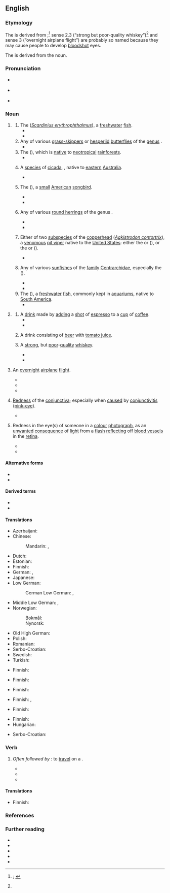 {{also|red eye|redeye|Red Eye}}
==English==
{{was wotd|2020|May|23}}

===Etymology===
{{multiple images
|direction = vertical
|image1 = Common rudd wroclaw zoo.jpg
|caption1 = A red-eye or {{vern|common rudd}} (''[[Scardinius erythrophthalmus]]''; ''sense 1.1'').
|image2 = Common Redeye Matapa aria UN by Dr. Raju Kasambe DSCN4706 (4).jpg
|caption2 = A {{vern|common redeye}} [[butterfly]] ({{taxlink|Matapa aria|species|ver=200522}}; ''sense 1.2'').
|image3 = Red eyed tree frog edit2.jpg
|caption3 = The red-eye or {{vern|red-eyed treefrog}} ({{taxlink|Agalychnis callidryas|species|ver=200522}}; ''sense 1.3'').
|image4 = Psaltoda moerens (5268276824).jpg
|caption4 = The red-eye [[cicada]] ({{taxlink|Psaltoda moerens|species|ver=200522}}; ''sense 1.4'').
|image5 = Red-eyed Vireo - Texas - Usa H8O0679 (22586282717).jpg
|caption5 = The red-eye or {{vern|red-eyed vireo}} ({{taxlink|Vireo olivaceus|species|ver=200522}}; ''sense 1.5'').
|image6 = UrumeIS.jpg
|caption6 = The {{vern|red-eye round herring}} ({{taxlink|Etrumeus sadina|species|ver=200522}}; ''sense 1.6'').
|image7 = Agkistrodon contortrix mokasen CDC.png
|caption7 = A {{vern|highland moccasin}} or {{vern|northern copperhead}} ({{taxlink|Agkistrodon contortrix mokasen|subspecies|ver=200522}}), one of the two subspecies of [[copperhead]] (''[[Agkistrodon contortrix]]'') sometimes called a red-eye ''(sense 1.7)''.
|image8 = TypicalRedeyeBassCoosaRiverNorthGeorgia.jpg
|caption8 = The {{vern|redeye bass}} ({{taxlink|Micropterus coosae|species|ver=200522}}; ''sense 1.8'').
|image9 = Human eye showing subconjunctival hemorrhage.jpg
|caption9 = Red-eye ''(sense 4)'' in a [[human#Adjective|human]] eye caused by a [[subconjuctival]] [[haemorrhage]].
|image10 = BoldRedEye.JPG
|caption10 = A red-eye effect ''(sense 5)'' in a [[colour#Adjective|colour]] [[photograph#Noun|photograph]].
}}

The {{glossary|noun}} is derived from {{compound|en|red|eye}};<ref name="OED">{{R:OED Online|pos=n|id=160292|date=September 2009|nodot=yes}}; {{R:Lexico|pos=n}}</ref> sense 2.3 (“strong but poor-quality whiskey”)<ref name="OED"/> and sense 3 (“overnight airplane flight”) are probably so named because they may cause people to develop [[bloodshot]] eyes.

The {{glossary|verb}} is derived from the noun.

===Pronunciation===
* {{a|RP}} {{IPA|en|/ˈɹɛdaɪ/}}
* {{a|GA}} {{IPA|en|/ˈɹɛdˌaɪ/}}
* {{audio|en|En-au-red-eye.ogg|Audio (AU)}}

===Noun===
{{en-noun|~}}

# {{lb|en|countable}} {{non-gloss definition|The [[name#Noun|names]] of [[animal]]s that have [[red#Adjective|red]] [[eye#Noun|eyes]].}}
## The {{vern|common rudd}} (''[[Scardinius erythrophthalmus]]''), a [[freshwater]] [[fish#Noun|fish]]. {{defdate|from 17th c.}}
##* {{quote-book|en|author=William Yarrell|authorlink=William Yarrell|chapter=The Roach|title=A History of British Fishes. [...] In Two Volumes|location=London|publisher={{w|John Van Voorst}},{{nb...|3, Paternoster Row.}}|year=1836|volume=I|page=349|pageurl=https://books.google.com/books?id=5jkEAAAAQAAJ&pg=PA349|oclc=8584427|passage=The fish of Lough Neath, in Ireland, called a Roach, is in reality the Rudd, or '''Red-eye''', ''Cyprinus erythrophthalamus'' of authors, to be hereafter described—a fish belonging to the second division of the genus ''Leuciscus'' of Klein, which has the dorsal fin over the space between the ventral and anal fins: [...]}}
##* {{quote-book|en|author=R[obert] Hamilton|chapter=XIII. Family of Carps. Cyprinidæ.|title=A History of British Fishes|location=London|publisher=Hardwicke and Bogue,{{nb...|192, Piccadilly.}}|year=[1876?]|volume=II|pages=77 and 78|pageurl=https://books.google.com/books?id=QU0DAAAAQAAJ&pg=PA77|oclc=43768534|passage=&#91;[https://books.google.com/books?id=QU0DAAAAQAAJ&pg=PA77 page 77]&#93; ''L. erythrophthalmus''. The '''Red-Eye''' or Rudd. [...] The name '''Red-Eye''' has been assigned to it from the colour of the iris; [...] &#91;[https://books.google.com/books?id=QU0DAAAAQAAJ&pg=PA78 page 78]&#93; The body of the '''Red-Eye''' is deep, and the lower-jaw is the longest.}}
## Any of various [[grass-skipper]]s or [[hesperiid]] [[butterfly|butterflies]] of the [[genus]] {{taxlink|Matapa|genus|ver=190708}}.
##* {{quote-book|en|author=Krushnamegh Kunte|chapter=Family Hesperiidae: Skippers [Giant Redeye]|editor=Madhav Gadgil|title=India—a Lifescape: Butterflies of Peninsular India|location=Hyderabad, Andhra Pradesh|publisher=Universities Press|year=2000|year_published=2006|page=213|pageurl=https://books.google.com/books?id=cuPPjOMcu_4C&pg=RA1-PA213|column=2|isbn=978-81-7371-354-5|passage=The Common '''Redeye''' (''Matapa aria'' Moore) is much smaller (wingspan: 40–55 mm), plain brown without any markings, but as in the Giant '''Redeye''' its eyes are red.}}
## The {{vern|red-eyed treefrog}} ({{taxlink|Agalychnis callidryas|species}}), which is [[native#Adjective|native]] to [[neotropical]] [[rainforest]]s.
##* {{quote-book|en|author=R[ichard] D. Bartlett|title=The 25 Best Reptile and Amphibian Pets|location=Hauppauge, N.Y.|publisher=[[w:Kaplan, Inc.|Barron’s Educational Series]]|year=2006|page=125|pageurl=https://books.google.com/books?id=bZTgeD8-suEC&pg=PA125|isbn=978-0-7641-3251-3|passage='''Red-eyes''' have large and well-developed toepads and are adept at both leaping and walking through their elevated homes.}}
## {{lb|en|Australia}} A [[species]] of [[cicada]], {{taxlink|Psaltoda moerens|species|wplink=0}}, native to [[eastern]] [[Australia]]. {{defdate|from 20th c.}}
##* {{quote-book|en|author=M. S. Moulds|chapter=Three Noisy Sydney Insects – the Cicadas|editors=Daniel Lunney, Pat Hutchings, and Dieter Hochuli|title=The Natural History of Sydney|location=Sydney, N.S.W.|publisher={{w|Royal Zoological Society of New South Wales}}|month=September|year=2010|section=image caption|page=231|pageurl=https://books.google.com/books?id=ab4dAgAAQBAJ&pg=PA231|isbn=978-0-9803272-3-6|passage=The '''red eye''', ''Psaltoda moerens'', is sometimes common around Sydney where its favoured host, ''Angophora costata'', grows. In some years populations can be immense with many thousands inhabiting just a few trees.}}
## {{lb|en|Canada|US}} The {{vern|red-eyed vireo}} ({{taxlink|Vireo olivaceus|species}}), a [[small]] [[American#Adjective|American]] [[songbird]]. {{defdate|from 19th c.}}
##* {{quote-book|en|author=J[ohann] G[eorg] Heck|chapter=Sub-order 3. Dentirostres, Tooth-billed Birds.|translator=[[w:Spencer Fullerton Baird|Spencer F[ullerton] Baird]]|title=Iconographic Encyclopædia of Science, Literature, and Art. [...] Translated from the German, [...] In Four Volumes|location=New York, N.Y.|publisher=Rudolph Garrigue,{{nb...|publisher, 9 Barclay Stree (Astor House).}}|year=1851|volume=II (Botany, Zoology, Anthropology, and Surgery)|pages=550–551|pageurl=https://books.google.com/books?id=SGNnAAAAIAAJ&pg=PA550|oclc=670078133|passage=The '''red-eye''' (''Vireo olivaceus''), [...] The first (the '''red-eye''') is one of the most abundant birds in the woods of the northern states. In the spring months, he is one of the most conspicuous of our singers, and, though his notes are short, they are very musical and lively.}}
##* {{quote-book|en|author=W[illiam] Bruce McGillivray|author2=Glen P[eter] Semenchuk|chapter=Shrikes and Vireos|title=The Federation of Alberta Naturalists Field Guide to Alberta Birds|location=Edmonton, Alta.|publisher=Federation of Alberta Naturalists|month=June|year=1998|page=196|pageurl=https://books.google.com/books?id=1u9JDa7eKmoC&pg=PA196|isbn=978-0-9696134-2-8|passage=The '''Red-eye''' sings with clear to slurred whistles using a variety of phrasings. It scolds with a harsh "dzur." [...] '''Red-eyes''' are common in city and town parks.}}
## {{lb|en|South Africa|US}} Any of various [[round herring]]s of the genus {{taxlink|Etrumeus|genus}}.
##* {{quote-journal|en|author=L. V. Shannon|author2=S. C. Pillar|title=The Benguela Ecosystem. Part III. Plankton.|editors=Harold Barnes and Margaret Barnes|journal=Oceanography and Marine Biology: An Annual Review|location=Aberdeen|publisher={{w|Aberdeen University Press}}|year=1986|volume=24|page=155|pageurl=https://books.google.com/books?id=VO1TOrA1TIoC&pg=PA155|isbn=978-0-08-032458-6|issn=0078-3218|passage=The egg of the round herring or '''red-eye''' ''Etrumeus whiteheadi'' (''E. micropus'', ''E. teres'') is smooth, spherical (diameter around 1·4 mm) with a narrow perivitelline space and has a large lightly segmented yolk and no oil globule [...].}}
##* {{quote-book|en|author=Carl van der Lingen [''et al.'']|chapter=Forecasting Shelf Processes of Relevance to Living Marine Resources in the BCLME|editors=Vere Shannon [''et al.'']|title=Benguela: Predicting a Large Marine Ecosystem|series=Large Marine Ecosystems Series|seriesvolume=14|location=Amsterdam; Kidlington, Oxfordshire|publisher={{w|Elsevier}}|year=2006|page=330|pageurl=https://books.google.com/books?id=5UfEyQvtRNcC&pg=PA330|isbn=978-0-444-52759-2|issn=1570-0461|passage=This is probably less of a barrier to mesopelagic species such as lanternfish (''Lampanyctodes hectoris''), '''redeye''' (''Etrumeus whiteheadi'') or gobies (''Sufflogobius bibarbatus''), all of which are capable of more extensive vertical migration than the small epipelagic fish.}}
## {{lb|en|US}} Either of two [[subspecies]] of the [[copperhead]] (''[[Agkistrodon contortrix]]''), a [[venomous]] [[pit viper]] native to the [[United States]]: either the {{vern|broad-banded copperhead}} or {{vern|Texas copperhead}} ({{taxlink|Agkistrodon contortrix laticinctus|subspecies}}), or the {{vern|highland moccasin}} or {{vern|northern copperhead}} ({{taxlink|Agkistrodon contortrix mokasen|subspecies}}).
##* {{quote-journal|en|author=F. N. Notestein|title=The Ophidia of Michigan with an Analytical Key|journal=Seventh Report of the Michigan Academy of Science:{{nb...|Containing an Account of the Annual Meeting Held at Ann Arbor, March 30, 31, and April 1, 1905. Prepared under the Direction of the Council.}}|location=Lansing, Mich.|publisher=Wynkoop Hallenbeck Crawford Co., state printers|year=1905|page=120|pageurl=https://archive.org/details/reportofmichigan1905mich/page/120/mode/1up|oclc=721999214|passage=Agkistrodon contortrix Linnaeus.—Cotton-mouth, Highland Moccasin, Rattlesnake Pilot, '''Red-eye'''.|brackets=on}}
## {{lb|en|US}} Any of various [[sunfish]]es of the [[family]] [[Centrarchidae]], especially the {{vern|redeye bass}} ({{taxlink|Micropterus coosae|species}}). {{defdate|from 19th c.}}
##* {{quote-journal|en|author=A. J. McClane|title=The Sunfish Family|editor=Clare Conley|magazine=[[w:Field & Stream|Field and Stream]]|location=New York, N.Y.|publisher=[[w:Holt McDougal|Holt, Rinehart and Winston]]|month=April|year=1970|volume=LXXIV|issue=12|page=116|pageurl=https://books.google.com/books?id=YJtaI4jC5NEC&pg=PA116|column=2|issn=0015-0673|oclc=613418155|passage='''Redeyes''' inhabit clear-water streams with an abundance of shoals and are usually confined to headwater sections.}}
##* {{quote-book|en|author=John Ed Pearce|chapter=The Fatal Clash on Crane Creek|title=Days of Darkness: The Feuds of Eastern Kentucky|location=Lexington, Ky.|publisher={{w|University Press of Kentucky}}|year=1994|page=151|pageurl=https://books.google.com/books?id=Vn2bGYkXSIIC&pg=PA151|isbn=978-0-8131-1874-1|passage=He remembered turning over the flat rocks in the shallows to catch crawdads, remembered the sungrannies and '''redeyes''' around the ends of trees fallen into the river.}}
## The {{vern|redeye tetra}} ({{taxlink|Moenkhausia sanctaefilomenae|species}}), a [[freshwater]] [[fish]], commonly kept in [[aquarium]]s, native to [[South America]].
##* {{quote-newsgroup|en|date=1996-05-25|author=Mark Lawrence Storch|title=Cichilds with Tetras|url=https://groups.google.com/forum/#!original/rec.aquaria.freshwater.misc/UWA5eQw7ptM/0eox5sqp3-QJ|newsgroup=rec.aquaria.freshwater.misc|passage=My roommate has a 30 gallon long tank that is currently stocked with 6 neons and about 30 '''red-eyes'''. The neons are large (as neons go) and the '''red-eyes''' are almost an inch and a quarter.}}
# {{lb|en|countable}} {{non-gloss definition|[[type#Noun|Types]] of [[beverage]]s.}}
## A [[drink#Noun|drink]] made by [[add]]ing a [[shot#Noun|shot]] of [[espresso]] to a [[cup#Noun|cup]] of [[coffee]].
##* {{quote-book|en|author=Betty Hechtman|title=Hooked on Murder|location=New York, N.Y.|publisher=[[w:Berkley Books|Berkley Prime Crime]]|year=2008|page=58|pageurl=https://books.google.com.sg/books?id=1jPPAZQOCcEC&pg=PT49|isbn=978-0-425-22125-9|passage="A '''red-eye''', please," I said to the young woman. I waited to see whether she would recognize the drink or whether I would have to explain that it was a cup of coffee with a shot of espresso. [...] She made my drink, then his, but kept her eyes on him even as she handed me my '''red-eye'''.}}
##* {{quote-book|en|author=Juliet Blackwell|chapter=4|title=In a Witch’s Wardrobe|series=A Witchcraft Mystery|location=New York, N.Y.|publisher=Obsidian, {{w|New American Library}}|month=July|year=2012|isbn=978-0-451-23747-7|pages=32–33|pageurl=https://books.google.com/books?id=CwWeieGONsQC&pg=PA32|passage="Morning, Lily." She handed me a '''Red Eye'''—coffee with a shot of espresso—and blew on her own soy chai latte.}}
## {{lb|en|Canada|regional}} A drink consisting of [[beer]] with [[tomato juice]]. {{defdate|from 20th c.}}
## {{lb|en|US|slang}} A [[strong]], but [[poor]]-[[quality]] [[whiskey]]. {{defdate|from 19th c.}}
##* {{quote-book|en|author=Charles Bukowski|authorlink=Charles Bukowski|chapter=&#91;Letter to Darrell Kerr&#93;|chapterurl=https://books.google.com/books?id=dVl4BwAAQBAJ&pg=PT95|title=On Writing|location=Edinburgh|publisher={{w|Canongate Books}}|date=29 April 1967|year_published=2015|isbn=978-1-78211-722-3|passage=[W]hat I am trying to explain to you is that I have rather cracked grains and that a visit from you would not solve anything, especially with a jug of '''red eye''' when my stomach is gone.}}
##* {{quote-book|en|author=William W[allace] Johnstone|authorlink=William W. Johnstone|author2=J. A. Johnstone|chapter=16|chapterurl=https://books.google.com/books?id=LhprZfXd8GMC&pg=PT144|title=Savage Guns|series=Pinnacle Western; Cotton Pickens|seriesvolume=3|location=New York, N.Y.|publisher=[[w:Kensington Books|Pinnacle Books]]|year=2010|isbn=978-0-7860-2126-0|passage=She set the bottle of '''red-eye''' on the bar, along with a tumbler. [...] I sipped, wheezed, let that first firewater slide down and start some trouble in my gut, and then sipped again. You had to ease into '''red-eye''', and not take her all at once.}}
# {{lb|en|countable|US|aviation|travel|colloquial|also|attributively}} An [[overnight]] [[airplane]] [[flight]].
#: {{ux|en|I waited too late to book my holiday flight, so I had to take the '''red-eye.'''}}
#* {{quote-book|en|author=Tom Clancy|authorlink=Tom Clancy|title=Armored Cav: A Guided Tour of an Armored Cavalry Regiment|location=New York, N.Y.|publisher={{w|Berkley Books}}|year=1994|page=281|pageurl=https://books.google.com/books?id=y5zafk4zSrQC&pg=PA281|isbn=978-0-425-15836-4|passage=Fortunately, most of these were former French colonies, and through a combination of quiet diplomacy and well-placed French nationals in the various air-traffic-control centers, the 300-mile-long stream of American aircraft flew the width of Africa as uneventfully as a '''red-eye''' flight from LAX to JFK.}}
#* {{quote-book|en|author=Ellen Klages|authorlink=Ellen Klages|chapter=Triangle|title=Portable Childhoods|location=San Francisco, Calif.|publisher={{w|Tachyon Publications}}|year=2007|pages=61–62|pageurl=https://books.google.com/books?id=bwPnBAAAQBAJ&pg=PA61|isbn=978-1-892391-45-2|passage=The '''red-eye''' back to San Francisco was only about half full. Michael had a window seat and Willy stretched his six-foot-three inch frame out into the aisle as they waited for take-off.}}
#* {{quote-book|en|author=John Glatt|authorlink=John Glatt|chapter=Up and Running: April to June, 1968|title=Live at the Fillmore East and West: Getting Backstage and Personal with Rock’s Greatest Legends|location=Guilford, Conn.|publisher=Lyons Press, {{w|Rowman & Littlefield}}|year=2014|page=136|pageurl=https://books.google.com/books?id=GvitBQAAQBAJ&pg=PA136|isbn=978-0-7627-8865-1|passage=He delighted in flying first class to New York on a '''red-eye''' and then putting in a full day's work. He functioned on pure adrenaline, often working twenty-hour days.}}
# {{lb|en|countable|uncountable|medicine}} [[redness|Redness]] of the [[conjunctiva]]; especially when [[cause#Verb|caused]] by [[conjunctivitis]] ([[pink-eye]]). {{defdate|from 20th c.}}
#* {{quote-book|en|author=Andrew T. Raferty|author2=Eric Lim|author3=Andrew J. K. Östör|chapter=Eye Disorders|title=Churchill’s Pocketbook of Differential Diagnosis|edition=4th|location={{w|Churchill Livingstone}}, {{w|Elsevier}}|year=2014|page=126|pageurl=https://books.google.com/books?id=W_1sAwAAQBAJ&pg=PA126|isbn=978-0-7020-5402-0|passage=Most eye disorders tend to present as ‘'''red eye'''’. It is the single most common ophthalmic complaint encountered by general practitioners.}}
# {{lb|en|countable|uncountable|photography}} Redness in the eye(s) of someone in a [[colour#Adjective|colour]] [[photograph#Noun|photograph]], as an [[unwanted]] [[consequence]] of [[light#Noun|light]] from a [[flash#Noun|flash]] [[reflect]]ing off [[blood vessel]]s in the [[retina]]. {{defdate|from 20th c.}}
#* {{quote-book|en|author=Corey Hilz|chapter=Making Pictures|title=Nikon D60|series=Focal Digital Camera Guides|location=Burlington, Mass.; Oxford, Oxfordshire|publisher={{w|Focal Press}}|year=2009|section=part 1 (The Camera)|page=65|pageurl=https://books.google.com/books?id=s2ja_J_iNEQC&pg=PA65|isbn=978-0-240-81068-3|passage=Use '''red-eye''' reduction when photographing people. It won't eliminate '''red-eye''' in every photo, but it's worth trying. When the D60 attempts to reduce '''red-eye''' it lights up the autofocus assist lamp on the front of the camera for about one second before taking the picture.}}
#* {{quote-book|en|author=Julie Adair King|author2=with Doug Sahlin|chapter=Ten (or so) Fun and Practical Retouch Menu Features|title=Nikon D5000 for Dummies|series={{w|For Dummies}}|location=Hoboken, N.J.|publisher=[[w:Wiley (publisher)|Wiley Publishing]]|year=2009|section=part IV (The Parts of Tens)|page=282|pageurl=https://books.google.com/books?id=MssPQ3rSY1EC&pg=PA282|isbn=978-0-470-53969-9|passage=If you spot a '''red-eye''' problem, however, give the '''Red-Eye''' Correction filter a try: [...] If the camera detects '''red-eye''', it applies the removal filter and displays the results in the monitor. If the camera can't find any '''red-eye''', it displays a message telling you so.}}

====Alternative forms====
* {{l|en|red eye}}
* {{l|en|redeye}}

====Derived terms====
* {{l|en|red-eyed}}
* {{l|en|red-eye gravy}}

====Translations====
{{trans-top|''Scardinius erythrophthalmus''}}
* Azerbaijani: {{t|az|qızılüzgəc}}
* Chinese:
*: Mandarin: {{t|cmn|紅眼魚}}, {{t|cmn|红眼鱼|tr=hóngyǎnyú}}
* Dutch: {{t+|nl|roodoog}}
* Estonian: {{t+|et|roosärg}}
* Finnish: {{t+|fi|sorva}}
* German: {{t|de|Rotauge|n}}, {{t+|de|Rotfeder|f}}
* Japanese: {{t|ja|ラッド}}
* Low German:
*: German Low German: {{t|nds-de|rodōg}}, {{t|nds-de|roddōg}}
{{trans-mid}}
* Middle Low German: {{t|gml|roddōge}}, {{t|gml|rōtōge}}
* Norwegian:
*: Bokmål: {{t|no|sørv}}
*: Nynorsk: {{t|nn|sørv}}
* Old High German: {{t|goh|rōtouga}}
* Polish: {{t+|pl|wzdręga}}
* Romanian: {{t|ro|roșioara}}
* Serbo-Croatian: {{t+|sh|crvenperka|f}}
* Swedish: {{t+|sv|sarv}}
* Turkish: {{t+|tr|kızılkanat}}
{{trans-bottom}}

{{trans-top|butterfly of the genus ''Matapa''}}
{{trans-mid}}
{{trans-bottom}}

{{trans-top|''Agalychnis callidryas''}}
* Finnish: {{t|fi|punasilmälehtisammakko}}
{{trans-mid}}
{{trans-bottom}}

{{trans-top|''Psaltoda moerens''}}
{{trans-mid}}
{{trans-bottom}}

{{trans-top|''Vireo olivaceus''}}
* Finnish: {{t+|fi|punasilmävireo}}
{{trans-mid}}
{{trans-bottom}}

{{trans-top|round herring of the genus Etrumeus}}
{{trans-mid}}
{{trans-bottom}}

{{trans-top|sunfish of the family Centrarchidae}}
* Finnish: {{t|fi|aurinkoahven}}
{{trans-mid}}
{{trans-bottom}}

{{trans-top|drink made by adding a shot of espresso to a cup of coffee}}
{{trans-mid}}
{{trans-bottom}}

{{trans-top|drink consisting of beer with tomato juice}}
{{trans-mid}}
{{trans-bottom}}

{{trans-top|strong, but poor-quality whiskey}}
{{trans-mid}}
{{trans-bottom}}

{{trans-top|overnight airplane flight}}
* Finnish: {{t+|fi|[[lento]] [[yö]]n [[yli]]}}, {{t+|fi|[[yö]]n [[yli]] [[lento]]}}
{{trans-mid}}
{{trans-bottom}}

{{trans-top|redness of the conjunctiva}}
* Finnish: {{t|fi|punasilmäisyys}}
{{trans-mid}}
{{trans-bottom}}

{{trans-top|redness in the eye(s) of someone in a colour photograph}}
* Finnish: {{t|fi|punasilmäisyys}}
* Hungarian: {{t|hu|vörösszemhatás}}
{{trans-mid}}
* Serbo-Croatian: {{t|sh|crvena zjenica|f}}
{{trans-bottom}}

===Verb===
{{en-verb|pres_ptc2=red-eying}}

# {{lb|en|intransitive|aviation|travel|colloquial}} ''Often followed by'' '''{{l|en|it}}''': to [[travel#Verb|travel]] on a {{l|en|red-eye|t=an [[overnight]] [[airplane]] [[flight]]}}.
#* {{quote-book|en|chapter=Witnesses: Roy Sampson, Portland, Oregon|title=Enforcement of the Indian Civil Rights Act: Hearing Held in Washington, D.C., January 28, 1988:{{nb...|Hearing before the United States Commission on Human Rights}}|location=[Washington, D.C.?]|publisher={{w|United States Commission on Civil Rights}}|date=28 January 1988|page=127|pageurl=https://books.google.com/books?id=tqWC_6A7G9oC&pg=PA127|oclc=79154644|passage=I flew in this morning, '''red-eying''' it in last night after hearing of this hearing, because what you are doing here is something that I am particularly interested in.}}
#* {{quote-book|en|author=Brenda Hunter|chapter=What is Cancer Saying about Our Lives?|title=Staying Alive: Life-changing Strategies for Surviving Cancer:{{nb...|Restoring the Body, Mending the Mind, Strengthening the Spirit}}|location=Colorado Springs, Colo.|publisher=WaterBrook Press, {{w|Random House}}|year=2004|page=25|pageurl=https://books.google.com/books?id=YeR6dFIWfBQC&pg=PA25|isbn=978-1-57856-132-2|passage=When I arrived at the Center, Block's staff told me he had '''red-eyed''' it home from Alaska the night before; he had been surfing fifteen- to twenty-foot waves off the coast of Alaska.}}
#* {{quote-book|en|author=Glenn Kleier|chapter=7|title=The Knowledge of Good & Evil|location=New York, N.Y.|publisher=[[w:Tom Doherty|Tom Doherty Associates]]|year=2011|page=37|pageurl=https://books.google.com/books?id=G93E-RXHd2AC&pg=PA37|isbn=978-0-7653-2377-4|passage=And though convinced she was making a fool of herself, she'd done as the frantic monk had begged, '''red-eyeing''' to Miami, island-hopping here.}}

====Translations====
{{trans-top|to travel on an overnight airplane flight}}
* Finnish: {{t+|fi|[[lentää]] [[yö]]n [[yli]]}}
{{trans-mid}}
{{trans-bottom}}

===References===
<references />

===Further reading===
* {{pedia|red-eye effect}}
* {{pedia|red-eye flight}}
* {{pedia|red eye (medicine)}}
* {{pedia|red eye|red eye (disambiguation)}}
* {{R:Webster 1913|redeye}}

{{C|en|Alcoholic beverages|Cyprinids|Coffee|Frogs|Cicadas|Perching birds|Skippers|Sunfish|Vipers}}